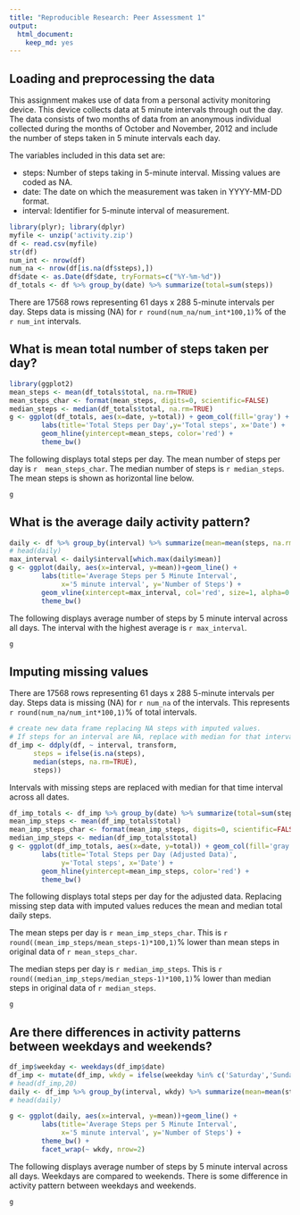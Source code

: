 ```yaml
---
title: "Reproducible Research: Peer Assessment 1"
output: 
  html_document: 
    keep_md: yes
---
```



## Loading and preprocessing the data

This assignment makes use of data from a personal activity monitoring device. This device collects data at 5 minute intervals through out the day. The data consists of two months of data from an anonymous individual collected during the months of October and November, 2012 and include the number of steps taken in 5 minute intervals each day.

The variables included in this data set are:

* steps: Number of steps taking in 5-minute interval. Missing values are coded as NA.  
* date: The date on which the measurement was taken in YYYY-MM-DD format.  
* interval: Identifier for 5-minute interval of measurement.  

```r
library(plyr); library(dplyr)
myfile <- unzip('activity.zip')
df <- read.csv(myfile)
str(df)
num_int <- nrow(df)
num_na <- nrow(df[is.na(df$steps),])
df$date <- as.Date(df$date, tryFormats=c("%Y-%m-%d"))
df_totals <- df %>% group_by(date) %>% summarize(total=sum(steps))
```

There are 17568 rows representing 61 days x 288 5-minute intervals per day. Steps data is missing (NA) for `r round(num_na/num_int*100,1)`% of the `r num_int` intervals. 


## What is mean total number of steps taken per day?

```r
library(ggplot2)
mean_steps <- mean(df_totals$total, na.rm=TRUE)
mean_steps_char <- format(mean_steps, digits=0, scientific=FALSE)
median_steps <- median(df_totals$total, na.rm=TRUE)
g <- ggplot(df_totals, aes(x=date, y=total)) + geom_col(fill='gray') +
        labs(title='Total Steps per Day',y='Total steps', x='Date') +
        geom_hline(yintercept=mean_steps, color='red') +
        theme_bw()
```

The following displays total steps per day. The mean number of steps per day is `r  mean_steps_char`. The median number of steps is `r median_steps`. The mean steps is shown as horizontal line below.

```r
g
```


## What is the average daily activity pattern?

```r
daily <- df %>% group_by(interval) %>% summarize(mean=mean(steps, na.rm=TRUE))
# head(daily)
max_interval <- daily$interval[which.max(daily$mean)]
g <- ggplot(daily, aes(x=interval, y=mean))+geom_line() +
        labs(title='Average Steps per 5 Minute Interval',
             x='5 minute interval', y='Number of Steps') +
        geom_vline(xintercept=max_interval, col='red', size=1, alpha=0.5)+
        theme_bw()

```

The following displays average number of steps by 5 minute interval across all days. The interval with the highest average is `r max_interval`.

```r
g
```


## Imputing missing values

There are 17568 rows representing 61 days x 288 5-minute intervals per day. Steps data is missing (NA) for `r num_na` of the intervals. This represents `r round(num_na/num_int*100,1)`% of total intervals.

```r
# create new data frame replacing NA steps with imputed values. 
# If steps for an interval are NA, replace with median for that interval
df_imp <- ddply(df, ~ interval, transform, 
      steps = ifelse(is.na(steps),
      median(steps, na.rm=TRUE),
      steps))
```                           

Intervals with missing steps are replaced with median for that time interval across all dates.

```r
df_imp_totals <- df_imp %>% group_by(date) %>% summarize(total=sum(steps))
mean_imp_steps <- mean(df_imp_totals$total)
mean_imp_steps_char <- format(mean_imp_steps, digits=0, scientific=FALSE)
median_imp_steps <- median(df_imp_totals$total)
g <- ggplot(df_imp_totals, aes(x=date, y=total)) + geom_col(fill='gray') +
        labs(title='Total Steps per Day (Adjusted Data)',
             y='Total steps', x='Date') +
        geom_hline(yintercept=mean_imp_steps, color='red') +
        theme_bw()
```

The following displays total steps per day for the adjusted data. Replacing missing step data with imputed values reduces the mean and median total daily steps.

The mean steps per day is `r mean_imp_steps_char`.
This is `r round((mean_imp_steps/mean_steps-1)*100,1)`% lower than mean
steps in original data of `r mean_steps_char`.

The median steps per day is `r median_imp_steps`. This is `r round((median_imp_steps/median_steps-1)*100,1)`% lower than
median steps in original data of `r median_steps`.

```r
g
```


## Are there differences in activity patterns between weekdays and weekends?

```r
df_imp$weekday <- weekdays(df_imp$date)
df_imp <- mutate(df_imp, wkdy = ifelse(weekday %in% c('Saturday','Sunday'),'weekend', 'weekday'))
# head(df_imp,20)
daily <- df_imp %>% group_by(interval, wkdy) %>% summarize(mean=mean(steps))
# head(daily)

g <- ggplot(daily, aes(x=interval, y=mean))+geom_line() +
        labs(title='Average Steps per 5 Minute Interval',
             x='5 minute interval', y='Number of Steps') +
        theme_bw() +
        facet_wrap(~ wkdy, nrow=2)
```

The following displays average number of steps by 5 minute interval across all days. Weekdays are compared to weekends. There is some difference in activity pattern between weekdays and weekends.

```r
g
```